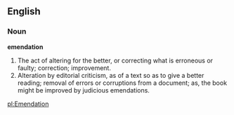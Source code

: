 ==English==

===Noun===

'''emendation'''

#The act of altering for the better, or correcting what is erroneous or faulty; correction; improvement.
#Alteration by editorial criticism, as of a text so as to give a better reading; removal of errors or corruptions from a document; as, the book might be improved by judicious emendations.

[[pl:Emendation]]